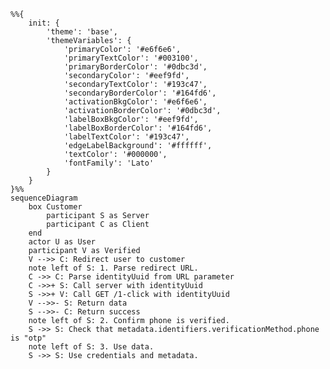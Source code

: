 ```mermaid
%%{
    init: {
        'theme': 'base',
        'themeVariables': {
            'primaryColor': '#e6f6e6',
            'primaryTextColor': '#003100',
            'primaryBorderColor': '#0dbc3d',
            'secondaryColor': '#eef9fd',
            'secondaryTextColor': '#193c47',
            'secondaryBorderColor': '#164fd6',
            'activationBkgColor': '#e6f6e6',
            'activationBorderColor': '#0dbc3d',
            'labelBoxBkgColor': '#eef9fd',
            'labelBoxBorderColor': '#164fd6',
            'labelTextColor': '#193c47',
            'edgeLabelBackground': '#ffffff',
            'textColor': '#000000',
            'fontFamily': 'Lato'
        }
    }
}%%
sequenceDiagram
    box Customer
        participant S as Server
        participant C as Client
    end
    actor U as User
    participant V as Verified
    V -->> C: Redirect user to customer
    note left of S: 1. Parse redirect URL.
    C ->> C: Parse identityUuid from URL parameter
    C ->>+ S: Call server with identityUuid
    S ->>+ V: Call GET /1-click with identityUuid
    V -->>- S: Return data
    S -->>- C: Return success
    note left of S: 2. Confirm phone is verified.
    S ->> S: Check that metadata.identifiers.verificationMethod.phone is "otp"
    note left of S: 3. Use data.
    S ->> S: Use credentials and metadata.
```